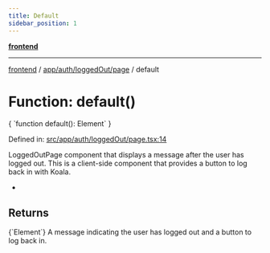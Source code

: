 ```yaml
---
title: Default
sidebar_position: 1
---
```



[**frontend**](../../../../..)

***

[frontend](../../../../..) / [app/auth/loggedOut/page](..) / default

# Function: default()

<CodeBlock language="ts">
{ `function default(): Element` }
</CodeBlock>

Defined in: [src/app/auth/loggedOut/page.tsx:14](https://github.com/svsticky/CommitteeClash/blob/8a31d8fc8422df670b3b4cb3b5fd558ecdeabb90/frontend/src/app/auth/loggedOut/page.tsx#L14)

LoggedOutPage component that displays a message after the user has logged out.
This is a client-side component that provides a button to log back in with Koala.

*

## Returns
<CodeBlock language="ts">
{`Element`}
</CodeBlock>
A message indicating the user has logged out and a button to log back in.
